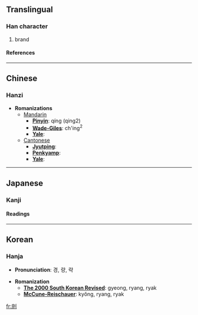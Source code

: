 ==Translingual==
===Han character===
{{Han char|rad=刀|as=08|sn=10|four=|canj=卜火中弓 (YFLN)}}
# brand
====References====
{{Han ref|kx=0141.310|dkj=02058|dj=0321.100|hdz=10345.120|uh=5260|ud=21088}}
----

==Chinese==
===Hanzi===


* '''Romanizations'''
** [[Mandarin]]
*** '''[[Pinyin]]''': qíng (qing2)
*** '''[[Wade-Giles]]''': ch'ing<sup>2</sup>
*** '''[[Yale]]''': 
**[[Cantonese]]
***'''[[Jyutping]]''':
***'''[[Penkyamp]]''': 
***'''[[Yale]]''': 


----
==Japanese==
===Kanji===
{{ja-kanji|grade=|rs=刀08}}
====Readings====
{{ja-readings|on=[[けい]] (kei), [[しゃう]] (shau), [[りゃう]] (ryau)|kun=[[いれずみ]] (irezumi), [[かすめとる]] (kasumetoru)}}


----
==Korean==
===Hanja===

* '''Pronunciation''': 경, 량, 략

* '''Romanization'''
** '''[[The 2000 South Korean Revised Romanization|The 2000 South Korean Revised]]''': gyeong, ryang, ryak
** '''[[McCune-Reischauer]]''': kyŏng, ryang, ryak


[[fr:剠]]